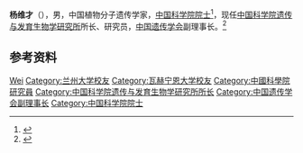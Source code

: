 '''杨维才'''（{{bd|1964年2月14日|}}），男，中国植物分子遗传学家，[[中国科学院院士|中国科学院院士]]<ref>{{Cite web|title=关于公布2021年中国科学院院士增选当选院士名单的公告|url=https://www.cas.cn/tz/202111/t20211117_4814522.shtml|accessdate=2021-11-18|work=中国科学院|archive-date=2021-11-18|archive-url=https://web.archive.org/web/20211118062118/https://www.cas.cn/tz/202111/t20211117_4814522.shtml|dead-url=no}}</ref>，现任[[中国科学院遗传与发育生物学研究所|中国科学院遗传与发育生物学研究所]]所长、研究员，[[中国遗传学会|中国遗传学会]]副理事长。<ref>{{Cite web|title=杨维才|url=http://sourcedb.genetics.cas.cn/zw/zjrck/200907/t20090721_2130949.html|accessdate=2021-01-16|work=中国科学院遗传与发育生物学研究所|archive-date=2021-01-22|archive-url=https://web.archive.org/web/20210122034956/http://sourcedb.genetics.cas.cn/zw/zjrck/200907/t20090721_2130949.html|dead-url=no}}</ref>

== 参考资料 ==
{{reflist}}

{{中国科学院生命科学和医学学部院士}}
{{Navboxes
| title  = 杨维才在[[中国遗传学会|中国遗传学会]]的职务
| list1  =
{{中国遗传学会第十届理事会}}
}}

{{Authority control}}
{{DEFAULTSORT:Yang杨}}
[[Category:杨姓|Wei]]
[[Category:兰州大学校友|Category:兰州大学校友]]
[[Category:瓦赫宁恩大学校友|Category:瓦赫宁恩大学校友]]
[[Category:中國科學院研究員|Category:中國科學院研究員]]
[[Category:中国科学院遗传与发育生物学研究所所长|Category:中国科学院遗传与发育生物学研究所所长]]
[[Category:中国遗传学会副理事长|Category:中国遗传学会副理事长]]
[[Category:中国科学院院士|Category:中国科学院院士]]


{{中国人物小作品}}